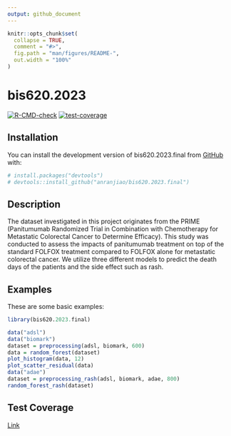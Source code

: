 ```yaml
---
output: github_document
---
```


<!-- README.md is generated from README.Rmd. Please edit that file -->

```r
knitr::opts_chunk$set(
  collapse = TRUE,
  comment = "#>",
  fig.path = "man/figures/README-",
  out.width = "100%"
)
```

# bis620.2023

<!-- badges: start -->
[![R-CMD-check](https://github.com/anranjiao/bis620.2023.final/actions/workflows/R-CMD-check.yaml/badge.svg)](https://github.com/anranjiao/bis620.2023.final/actions/workflows/R-CMD-check.yaml)
[![test-coverage](https://github.com/anranjiao/bis620.2023.final/actions/workflows/test-coverage.yaml/badge.svg)](https://github.com/anranjiao/bis620.2023.final/actions/workflows/test-coverage.yaml)
<!-- badges: end -->

## Installation

You can install the development version of bis620.2023.final from [GitHub](https://github.com/) with:

``` r
# install.packages("devtools")
# devtools::install_github("anranjiao/bis620.2023.final")
```

## Description

The dataset investigated in this project originates from the PRIME (Panitumumab Randomized Trial in Combination with Chemotherapy for Metastatic Colorectal Cancer to Determine Efficacy). This study was conducted to assess the impacts of panitumumab treatment on top of the standard FOLFOX treatment compared to FOLFOX alone for metastatic colorectal cancer. We utilize three different models to predict the death days of the patients and the side effect such as rash.

## Examples

These are some basic examples:

```r
library(bis620.2023.final)

data("adsl")
data("biomark")
dataset = preprocessing(adsl, biomark, 600)
data = random_forest(dataset)
plot_histogram(data, 12)
plot_scatter_residual(data)
data("adae")
dataset = preprocessing_rash(adsl, biomark, adae, 800)
random_forest_rash(dataset)
```

## Test Coverage

[Link](https://github.com/anranjiao/bis620.2023.final/actions/runs/7280401561)
